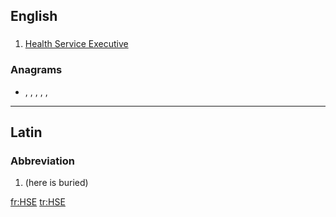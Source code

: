 {{also|hse}}
==English==

==={{initialism-old|en}}===
{{en-initialism}}

# {{label|en|Ireland}} [[w:Health Service Executive|Health Service Executive]]

===Anagrams===
* {{l|en|esh}}, {{l|en|he's}}, {{l|en|(s)he}}, {{l|en|SHE}}, {{l|en|s/he}}, {{l|en|she}}

----

==Latin==

===Abbreviation===
{{rfc-header|Abbreviation}}
{{head|la|abbreviation}}

# {{abbreviation of|[[hic]] [[sepultus]] [[est]]|lang=la|nodot=1}} (here is buried)

[[fr:HSE]]
[[tr:HSE]]